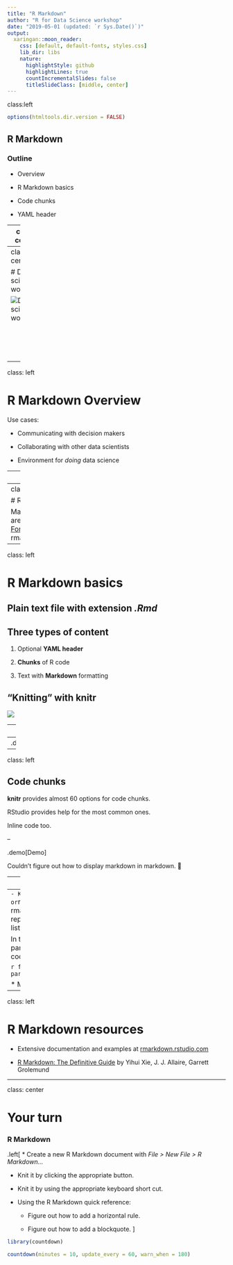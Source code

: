 ```yaml
---
title: "R Markdown"
author: "R for Data Science workshop"
date: "2019-05-01 (updated: `r Sys.Date()`)"
output:
  xaringan::moon_reader:
    css: [default, default-fonts, styles.css]
    lib_dir: libs
    nature:
      highlightStyle: github
      highlightLines: true
      countIncrementalSlides: false
      titleSlideClass: [middle, center]
---
```

class:left

```r
options(htmltools.dir.version = FALSE)
```

## R Markdown

### Outline

- Overview

- R Markdown basics

- Code chunks

- YAML header

---
class: center

# Data science workflow

![Data science workflow](assets/data-science.png)

<br/>
<br/>
<br/>
<br/>
<p style="font-size: x-small">
Image source: <a href="http://r4ds.had.co.nz/">R for Data Science</a> by Hadley Wickham & Garrett Grolemund.
</p>

---
class: center

# Data science workflow

![Data science workflow](assets/data-science-communicate.png)

<br/>
<br/>
<br/>
<br/>
<p style="font-size: x-small">
Image source: <a href="http://r4ds.had.co.nz/">R for Data Science</a> by Hadley Wickham & Garrett Grolemund.
</p>

---
class: left

# R Markdown Overview

Use cases:

* Communicating with decision makers

* Collaborating with other data scientists

* Environment for *doing* data science

---
class: left

## Reproducible research

![](assets/reproducible.jpg)

---
class: left

# R Markdown basics

Many output formats are available. See [Formats](https://rmarkdown.rstudio.com/formats.html) at rmarkdown.rstudio.com.



---
class: left

# R Markdown basics

## Plain text file with extension *.Rmd*

## Three types of content

1. Optional **YAML header**

2. **Chunks** of R code

3. Text with **Markdown** formatting

## "Knitting" with **knitr**

![](assets/rmarkdownflow.png)

---
class: left

# R Markdown basics

## Markdown Quick Reference in RStudio Help

--
.demo[Demo]

---
class: left

## Code chunks

**knitr** provides almost 60 options for code chunks.

RStudio provides help for the most common ones.

Inline code too.

--

.demo[Demo]

Couldn't figure out how to display markdown in markdown. 🙂

---
class: left

## YAML header

* Used for "whole document" settings.

* Can use it to parameterize a document.

```{---
title: "Parameters example"
output: html_document
params:
  year: 2019
---
```
  - Knit with parameters or
```r
    rmarkdown::render("my-report.Rmd", params = list(year = 2019))
```

In the document, use parameters like this in a code chunk:

```r
filter(year == params$year)
```

* Much more

---
class: left

# R Markdown resources

* Extensive documentation and examples at [rmarkdown.rstudio.com](https://rmarkdown.rstudio.com/)

* [R Markdown: The Definitive Guide](https://bookdown.org/yihui/rmarkdown/) by Yihui Xie, J. J. Allaire, Garrett Grolemund

---
class: center

# Your turn

### R Markdown

.left[
* Create a new R Markdown document with *File > New File > R Markdown…*

* Knit it by clicking the appropriate button.

* Knit it by using the appropriate keyboard short cut.

* Using the R Markdown quick reference:

  * Figure out how to add a horizontal rule.

  * Figure out how to add a blockquote.
]

```r
library(countdown)

countdown(minutes = 10, update_every = 60, warn_when = 180)
```
